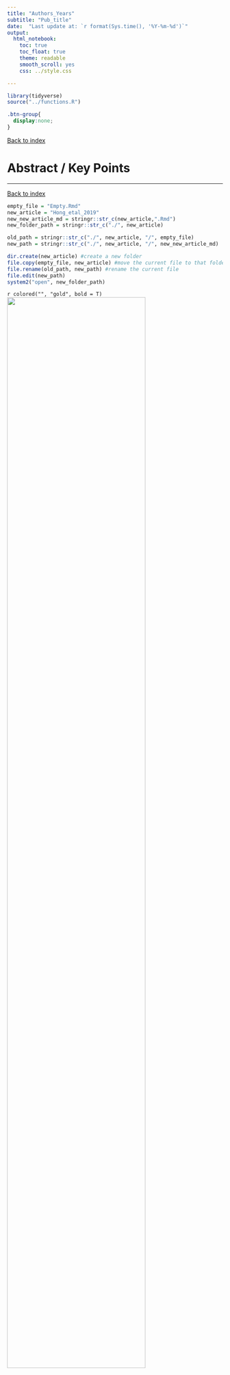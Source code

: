 ```yaml
---
title: "Authors_Years"
subtitle: "Pub_title"
date:  "Last update at: `r format(Sys.time(), '%Y-%m-%d')`"
output: 
  html_notebook:
    toc: true
    toc_float: true
    theme: readable
    smooth_scroll: yes
    css: ../style.css

---
```


```r
library(tidyverse)
source("../functions.R")
```

```css
.btn-group{
  display:none;
}
```

[Back to index](../index.nb.html)

# Abstract / Key Points

-----
[Back to index](../index.nb.html)


```r
empty_file = "Empty.Rmd"
new_article = "Hong_etal_2019"
new_new_article_md = stringr::str_c(new_article,".Rmd")
new_folder_path = stringr::str_c("./", new_article)

old_path = stringr::str_c("./", new_article, "/", empty_file)
new_path = stringr::str_c("./", new_article, "/", new_new_article_md)

dir.create(new_article) #create a new folder
file.copy(empty_file, new_article) #move the current file to that folder 
file.rename(old_path, new_path) #rename the current file 
file.edit(new_path)
system2("open", new_folder_path)
```

`r colored("", "gold", bold = T)`
<img src="Screenshots.png" width=80%>















  

